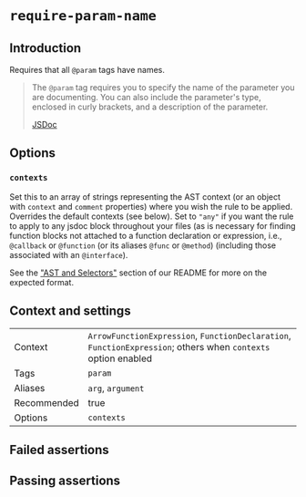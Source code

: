 # `require-param-name`

## Introduction

Requires that all `@param` tags have names.

> The `@param` tag requires you to specify the name of the parameter you are documenting. You can also include the parameter's type, enclosed in curly brackets, and a description of the parameter.
>
> [JSDoc](https://jsdoc.app/tags-param.html#overview)

## Options

### `contexts`

Set this to an array of strings representing the AST context (or an object with
`context` and `comment` properties) where you wish the rule to be applied.
Overrides the default contexts (see below). Set to `"any"` if you want
the rule to apply to any jsdoc block throughout your files (as is necessary
for finding function blocks not attached to a function declaration or
expression, i.e., `@callback` or `@function` (or its aliases `@func` or
`@method`) (including those associated with an `@interface`).

See the ["AST and Selectors"](../advanced/AST%20and%20Selectors.md)
section of our README for more on the expected format.

## Context and settings

|||
|---|---|
|Context|`ArrowFunctionExpression`, `FunctionDeclaration`, `FunctionExpression`; others when `contexts` option enabled|
|Tags|`param`|
|Aliases|`arg`, `argument`|
|Recommended|true|
|Options|`contexts`|


## Failed assertions

<Assertions rule="requireParamName" />

## Passing assertions

<Assertions rule="requireParamName" passing />

